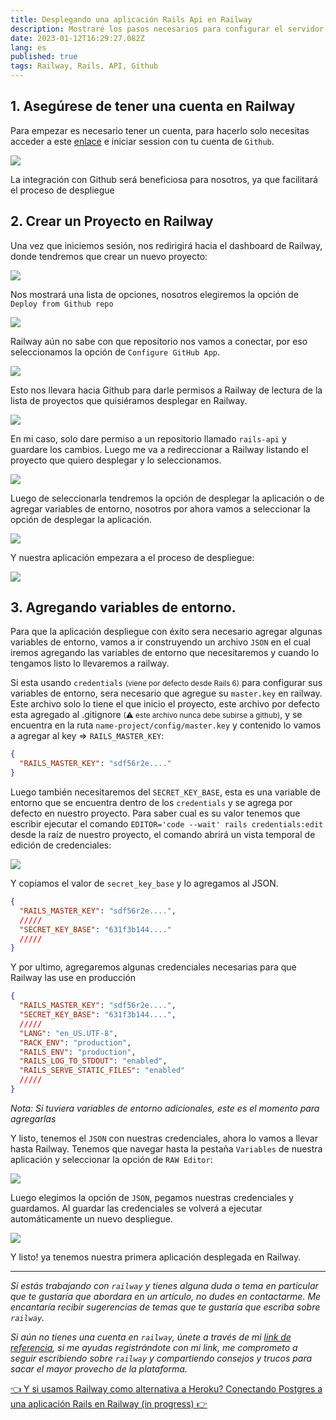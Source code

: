 ```yaml
---
title: Desplegando una aplicación Rails Api en Railway
description: Mostraré los pasos necesarios para configurar el servidor y hacer que la aplicación esté disponible para su uso en producción.
date: 2023-01-12T16:29:27.082Z
lang: es
published: true
tags: Railway, Rails, API, Github
---
```


## 1. Asegúrese de tener una cuenta en Railway

Para empezar es necesario tener un cuenta, para hacerlo solo necesitas acceder a este [enlace](https://railway.app?referralCode=4_VY9a) e iniciar session con tu cuenta de `Github`.

![](/static/img/articles/deploying-rails-api-railway/login-railway.JPG)

La integración con Github será beneficiosa para nosotros, ya que facilitará el proceso de despliegue

## 2. Crear un Proyecto en Railway

Una vez que iniciemos sesión, nos redirigirá hacia el dashboard de Railway, donde tendremos que crear un nuevo proyecto:

![](/static/img/articles/deploying-rails-api-railway/now-project-railway.jpg)

Nos mostrará una lista de opciones, nosotros elegiremos la opción de `Deploy from Github repo`

![](/static/img/articles/deploying-rails-api-railway/deploy-from-github-repo.jpg)

Railway aún no sabe con que repositorio nos vamos a conectar, por eso seleccionamos la opción de `Configure GitHub App`.

![](/static/img/articles/deploying-rails-api-railway/configure-github-app.jpg)

Esto nos llevara hacia Github para darle permisos a Railway de lectura de la lista de proyectos que quisiéramos desplegar en Railway.

![](/static/img/articles/deploying-rails-api-railway/permissions-for-github.jpg)

En mi caso, solo dare permiso a un repositorio llamado `rails-api` y guardare los cambios.
Luego me va a redireccionar a Railway listando el proyecto que quiero desplegar y lo seleccionamos.

![](/static/img/articles/deploying-rails-api-railway/project-to-deploy.jpg)

Luego de seleccionarla tendremos la opción de desplegar la aplicación o de agregar variables de entorno, nosotros por ahora vamos a seleccionar la opción de desplegar la aplicación.

![](/static/img/articles/deploying-rails-api-railway/add-variables.jpg)

Y nuestra aplicación empezara a el proceso de despliegue:

![](/static/img/articles/deploying-rails-api-railway/deploying.jpg)

## 3. Agregando variables de entorno.

Para que la aplicación despliegue con éxito sera necesario agregar algunas variables de entorno, vamos a ir construyendo un archivo `JSON` en el cual iremos agregando las variables de entorno que necesitaremos y cuando lo tengamos listo lo llevaremos a railway.

Si esta usando `credentials` <small>(viene por defecto desde Rails 6)</small> para configurar sus variables de entorno, sera necesario que agregue su `master.key` en railway. Este archivo solo lo tiene el que inicio el proyecto, este archivo por defecto esta agregado al .gitignore <small>(⚠ este archivo nunca debe subirse a github)</small>, y se encuentra en la ruta `name-project/config/master.key` y contenido lo vamos a agregar al key => `RAILS_MASTER_KEY`:

```json
{
  "RAILS_MASTER_KEY": "sdf56r2e...."
}
```

Luego también necesitaremos del `SECRET_KEY_BASE`, esta es una variable de entorno que se encuentra dentro de los `credentials` y se agrega por defecto en nuestro proyecto. Para saber cual es su valor tenemos que escribir ejecutar el comando `EDITOR='code --wait' rails credentials:edit` desde la raíz de nuestro proyecto, el comando abrirá un vista temporal de edición de credenciales:

![](/static/img/articles/deploying-rails-api-railway/secret-key-base.JPG)

Y copiamos el valor de `secret_key_base` y lo agregamos al JSON.

```json
{
  "RAILS_MASTER_KEY": "sdf56r2e....",
  /////
  "SECRET_KEY_BASE": "631f3b144...."
  /////
}
```

Y por ultimo, agregaremos algunas credenciales necesarias para que Railway las use en producción

```json
{
  "RAILS_MASTER_KEY": "sdf56r2e....",
  "SECRET_KEY_BASE": "631f3b144....",
  /////
  "LANG": "en_US.UTF-8",
  "RACK_ENV": "production",
  "RAILS_ENV": "production",
  "RAILS_LOG_TO_STDOUT": "enabled",
  "RAILS_SERVE_STATIC_FILES": "enabled"
  /////
}
```

_Nota: Si tuviera variables de entorno adicionales, este es el momento para agregarlas_

Y listo, tenemos el `JSON` con nuestras credenciales, ahora lo vamos a llevar hasta Railway. Tenemos que navegar hasta la pestaña `Variables` de nuestra aplicación y seleccionar la opción de `RAW Editor`:

![](/static/img/articles/deploying-rails-api-railway/add-variables.jpg)

Luego elegimos la opción de `JSON`, pegamos nuestras credenciales y guardamos. Al guardar las credenciales se volverá a ejecutar automáticamente un nuevo despliegue.

![](/static/img/articles/deploying-rails-api-railway/re-deploy.jpg)

Y listo! ya tenemos nuestra primera aplicación desplegada en Railway.

---

_Si estás trabajando con `railway` y tienes alguna duda o tema en particular que te gustaría que abordara en un artículo, no dudes en contactarme. Me encantaría recibir sugerencias de temas que te gustaría que escriba sobre `railway`._

_Si aún no tienes una cuenta en `railway`, únete a través de mi [link de referencia](https://railway.app?referralCode=4_VY9a), si me ayudas registrándote con mi link, me comprometo a seguir escribiendo sobre `railway` y compartiendo consejos y trucos para sacar el mayor provecho de la plataforma._

<div css={{ display: "flex", justifyContent: "space-between" }}>
  <a
    href="/articles/railway-como-alternativa-a-heroku"
    target="_self"
    css={{ display: "block", color: "#004BCC", textDecoration: "underline" }}
  >
    👈 Y si usamos Railway como alternativa a Heroku?
  </a>
  <a
    href="#"
    target="_self"
    css={{ display: "block", color: "#004BCC", textDecoration: "underline" }}
  >
    Conectando Postgres a una aplicación Rails en Railway (in progress) 👉
  </a>
</div>
